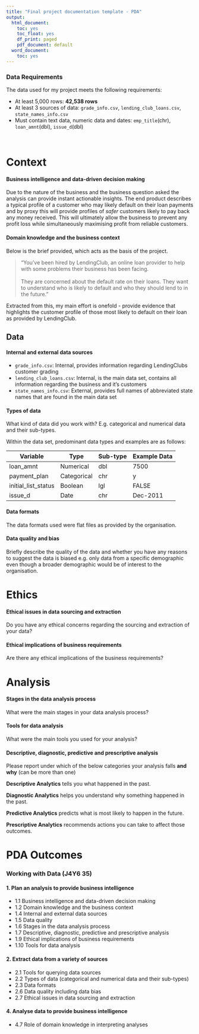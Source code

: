 ```yaml
---
title: "Final project documentation template - PDA"
output:
  html_document:
    toc: yes
    toc_float: yes
    df_print: paged
    pdf_document: default
  word_document:
    toc: yes
---
```


### Data Requirements

The data used for my project meets the following requirements:

-   At least 5,000 rows: **42,538 rows**
-   At least 3 sources of data: `grade_info.csv`, `lending_club_loans.csv`, `state_names_info.csv`
-   Must contain text data, numeric data and dates: `emp_title`(chr), `loan_amnt`(dbl), `issue_d`(dbl)

<br>

# Context

#### Business intelligence and data-driven decision making

Due to the nature of the business and the business question asked the analysis can provide instant actionable insights. The end product describes a typical profile of a customer who may likely default on their loan payments and by proxy this will provide profiles of *safer* customers likely to pay back any money received. This will ultimately allow the business to prevent any profit loss while simultaneously maximising profit from reliable customers.

#### Domain knowledge and the business context

Below is the brief provided, which acts as the basis of the project.

> "You've been hired by LendingClub, an online loan provider to help with some problems their business has been facing. <br> <br>They are concerned about the default rate on their loans. They want to understand who is likely to default and who they should lend to in the future."

Extracted from this, my main effort is onefold - provide evidence that highlights the customer profile of those most likely to default on their loan as provided by LendingClub.

## Data

#### Internal and external data sources

-   `grade_info.csv`: Internal, provides information regarding LendingClubs customer grading
-   `lending_club_loans.csv`:  Internal, is the main data set, contains all information regarding the business and it's customers
-   `state_names_info.csv`: External, provides full names of abbreviated state names that are found in the main data set

#### Types of data

What kind of data did you work with? E.g. categorical and numerical data and their sub-types.

Within the data set, predominant data types and examples are as follows:

| Variable            | Type        | Sub-type | Example Data |
|---------------------|-------------|----------|--------------|
| loan_amnt           | Numerical   | dbl      | 7500         |
| payment_plan        | Categorical | chr      | y            |
| initial_list_status | Boolean     | lgl      | FALSE        |
| issue_d             | Date        | chr      | Dec-2011     |

#### Data formats

The data formats used were flat files as provided by the organisation.

#### Data quality and bias

Briefly describe the quality of the data and whether you have any reasons to suggest the data is biased e.g. only data from a specific demographic even though a broader demographic would be of interest to the organisation.



# Ethics

#### Ethical issues in data sourcing and extraction

Do you have any ethical concerns regarding the sourcing and extraction of your data?

#### Ethical implications of business requirements

Are there any ethical implications of the business requirements?

# Analysis

#### Stages in the data analysis process

What were the main stages in your data analysis process?

#### Tools for data analysis

What were the main tools you used for your analysis?

#### Descriptive, diagnostic, predictive and prescriptive analysis

Please report under which of the below categories your analysis falls **and why** (can be more than one)

::: emphasis
**Descriptive Analytics** tells you what happened in the past.

**Diagnostic Analytics** helps you understand why something happened in the past.

**Predictive Analytics** predicts what is most likely to happen in the future.

**Prescriptive Analytics** recommends actions you can take to affect those outcomes.
:::

# PDA Outcomes

### Working with Data (J4Y6 35)

#### 1. Plan an analysis to provide business intelligence

-   1.1 Business intelligence and data-driven decision making
-   1.2 Domain knowledge and the business context
-   1.4 Internal and external data sources
-   1.5 Data quality
-   1.6 Stages in the data analysis process
-   1.7 Descriptive, diagnostic, predictive and prescriptive analysis
-   1.9 Ethical implications of business requirements
-   1.10 Tools for data analysis

#### 2. Extract data from a variety of sources

-   2.1 Tools for querying data sources
-   2.2 Types of data (categorical and numerical data and their sub-types)
-   2.3 Data formats
-   2.6 Data quality including data bias
-   2.7 Ethical issues in data sourcing and extraction

#### 4. Analyse data to provide business intelligence

-   4.7 Role of domain knowledge in interpreting analyses
